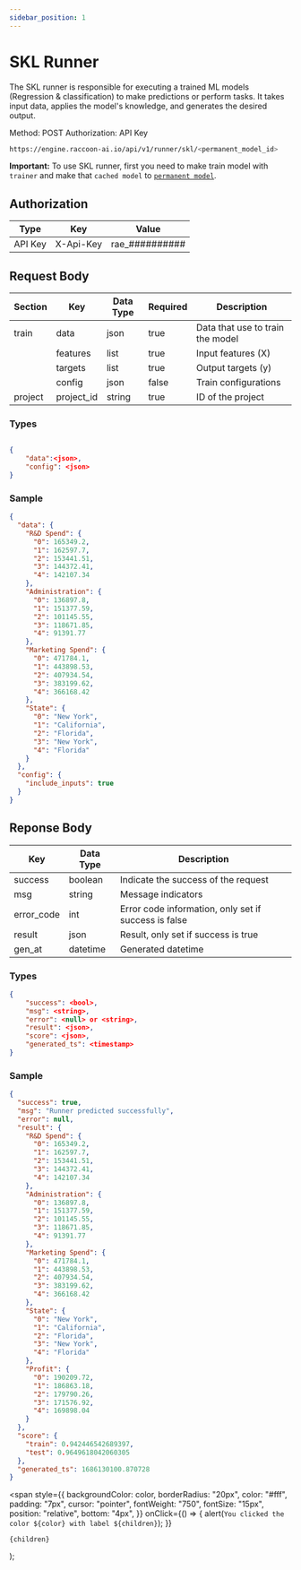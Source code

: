 ```yaml
---
sidebar_position: 1
---
```


# SKL Runner

The SKL runner is responsible for executing a trained ML models (Regression & classification) to make predictions or perform tasks. It takes input data, applies the model's knowledge, and generates the desired output.

<Tooltip color="#3abe25">Method: POST</Tooltip> <Tooltip color="#Be2525">
  Authorization: API Key
</Tooltip>
<div style={{ marginBottom: "20px" }}></div>

```bash
https://engine.raccoon-ai.io/api/v1/runner/skl/<permanent_model_id>
```

**Important:** To use SKL runner, first you need to make train model with `trainer` and make that `cached model` to <a href="/docs/api-engine/Explorer/ML/Cached/make_permanent">`permanent model`</a>.

## Authorization

| Type    | Key       | Value           |
| ------- | --------- | --------------- |
| API Key | X-Api-Key | rae\_########## |

## Request Body

| Section | Key        | Data Type | Required | Description                      |
| ------- | ---------- | --------- | -------- | -------------------------------- |
| train   | data       | json      | true     | Data that use to train the model |
|         | features   | list      | true     | Input features (X)               |
|         | targets    | list      | true     | Output targets (y)               |
|         | config     | json      | false    | Train configurations             |
| project | project_id | string    | true     | ID of the project                |

### Types

```json

{
    "data":<json>,
    "config": <json>
}
```

### Sample

```json
{
  "data": {
    "R&D Spend": {
      "0": 165349.2,
      "1": 162597.7,
      "2": 153441.51,
      "3": 144372.41,
      "4": 142107.34
    },
    "Administration": {
      "0": 136897.8,
      "1": 151377.59,
      "2": 101145.55,
      "3": 118671.85,
      "4": 91391.77
    },
    "Marketing Spend": {
      "0": 471784.1,
      "1": 443898.53,
      "2": 407934.54,
      "3": 383199.62,
      "4": 366168.42
    },
    "State": {
      "0": "New York",
      "1": "California",
      "2": "Florida",
      "3": "New York",
      "4": "Florida"
    }
  },
  "config": {
    "include_inputs": true
  }
}
```

## Reponse Body

| Key        | Data Type | Description                                          |
| ---------- | --------- | ---------------------------------------------------- |
| success    | boolean   | Indicate the success of the request                  |
| msg        | string    | Message indicators                                   |
| error_code | int       | Error code information, only set if success is false |
| result     | json      | Result, only set if success is true                  |
| gen_at     | datetime  | Generated datetime                                   |

### Types

```json
{
    "success": <bool>,
    "msg": <string>,
    "error": <null> or <string>,
    "result": <json>,
    "score": <json>,
    "generated_ts": <timestamp>
}
```

### Sample

```json
{
  "success": true,
  "msg": "Runner predicted successfully",
  "error": null,
  "result": {
    "R&D Spend": {
      "0": 165349.2,
      "1": 162597.7,
      "2": 153441.51,
      "3": 144372.41,
      "4": 142107.34
    },
    "Administration": {
      "0": 136897.8,
      "1": 151377.59,
      "2": 101145.55,
      "3": 118671.85,
      "4": 91391.77
    },
    "Marketing Spend": {
      "0": 471784.1,
      "1": 443898.53,
      "2": 407934.54,
      "3": 383199.62,
      "4": 366168.42
    },
    "State": {
      "0": "New York",
      "1": "California",
      "2": "Florida",
      "3": "New York",
      "4": "Florida"
    },
    "Profit": {
      "0": 190209.72,
      "1": 186863.18,
      "2": 179790.26,
      "3": 171576.92,
      "4": 169898.04
    }
  },
  "score": {
    "train": 0.942446542689397,
    "test": 0.9649618042060305
  },
  "generated_ts": 1686130100.870728
}
```

  <span
    style={{
      backgroundColor: color,
      borderRadius: "20px",
      color: "#fff",
      padding: "7px",
      cursor: "pointer",
      fontWeight: "750",
      fontSize: "15px",
      position: "relative",
      bottom: "4px",
    }}
    onClick={() => {
      alert(`You clicked the color ${color} with label ${children}`);
    }}
  >
    {children}
  </span>
);
